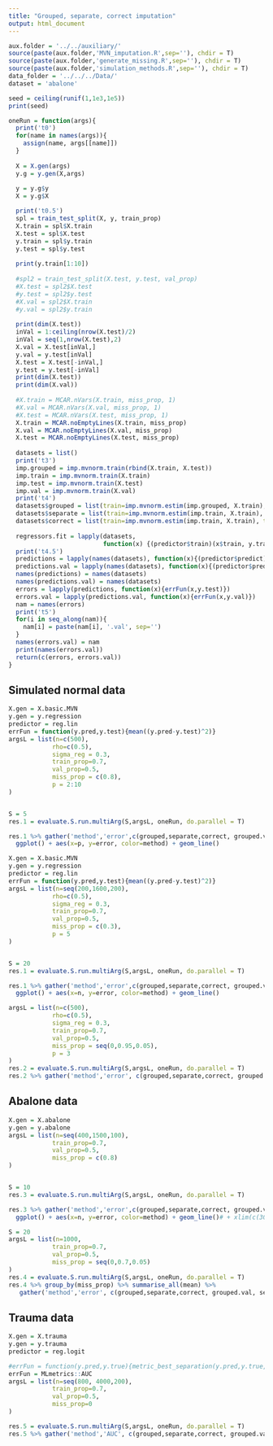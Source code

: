```yaml
---
title: "Grouped, separate, correct imputation"
output: html_document
---
```


```r
aux.folder = '../../auxiliary/'
source(paste(aux.folder,'MVN_imputation.R',sep=''), chdir = T)
source(paste(aux.folder,'generate_missing.R',sep=''), chdir = T)
source(paste(aux.folder,'simulation_methods.R',sep=''), chdir = T)
data_folder = '../../../Data/'
dataset = 'abalone'

seed = ceiling(runif(1,1e3,1e5))
print(seed)
```

```r
oneRun = function(args){
  print('t0')
  for(name in names(args)){
    assign(name, args[[name]])
  }
  
  X = X.gen(args)
  y.g = y.gen(X,args)
  
  y = y.g$y
  X = y.g$X

  print('t0.5')
  spl = train_test_split(X, y, train_prop)
  X.train = spl$X.train
  X.test = spl$X.test
  y.train = spl$y.train
  y.test = spl$y.test
  
  print(y.train[1:10])
  
  #spl2 = train_test_split(X.test, y.test, val_prop)
  #X.test = spl2$X.test
  #y.test = spl2$y.test
  #X.val = spl2$X.train
  #y.val = spl2$y.train
  
  print(dim(X.test))
  inVal = 1:ceiling(nrow(X.test)/2)
  inVal = seq(1,nrow(X.test),2)
  X.val = X.test[inVal,]
  y.val = y.test[inVal]
  X.test = X.test[-inVal,]
  y.test = y.test[-inVal]
  print(dim(X.test))
  print(dim(X.val))
  
  #X.train = MCAR.nVars(X.train, miss_prop, 1)
  #X.val = MCAR.nVars(X.val, miss_prop, 1)
  #X.test = MCAR.nVars(X.test, miss_prop, 1)
  X.train = MCAR.noEmptyLines(X.train, miss_prop)
  X.val = MCAR.noEmptyLines(X.val, miss_prop)
  X.test = MCAR.noEmptyLines(X.test, miss_prop)
  
  datasets = list()
  print('t3')
  imp.grouped = imp.mvnorm.train(rbind(X.train, X.test))
  imp.train = imp.mvnorm.train(X.train)
  imp.test = imp.mvnorm.train(X.test)
  imp.val = imp.mvnorm.train(X.val)
  print('t4')
  datasets$grouped = list(train=imp.mvnorm.estim(imp.grouped, X.train), test=imp.mvnorm.estim(imp.grouped, X.test), val=imp.mvnorm.estim(imp.grouped, X.val))
  datasets$separate = list(train=imp.mvnorm.estim(imp.train, X.train), test=imp.mvnorm.estim(imp.test, X.test), val=imp.mvnorm.estim(imp.val, X.val))
  datasets$correct = list(train=imp.mvnorm.estim(imp.train, X.train), test=imp.mvnorm.estim(imp.train, X.test), val=imp.mvnorm.estim(imp.train, X.val))
  
  regressors.fit = lapply(datasets,
                          function(x) {(predictor$train)(x$train, y.train)})
  print('t4.5')
  predictions = lapply(names(datasets), function(x){(predictor$predict)(regressors.fit[[x]], datasets[[x]]$test)})
  predictions.val = lapply(names(datasets), function(x){(predictor$predict)(regressors.fit[[x]], datasets[[x]]$val)})
  names(predictions) = names(datasets)
  names(predictions.val) = names(datasets)
  errors = lapply(predictions, function(x){errFun(x,y.test)})
  errors.val = lapply(predictions.val, function(x){errFun(x,y.val)})
  nam = names(errors)
  print('t5')
  for(i in seq_along(nam)){
    nam[i] = paste(nam[i], '.val', sep='')
  }
  names(errors.val) = nam
  print(names(errors.val))
  return(c(errors, errors.val))
}
```

## Simulated  normal data
```r
X.gen = X.basic.MVN
y.gen = y.regression
predictor = reg.lin
errFun = function(y.pred,y.test){mean((y.pred-y.test)^2)}
argsL = list(n=c(500),
            rho=c(0.5),
            sigma_reg = 0.3,
            train_prop=0.7,
            val_prop=0.5,
            miss_prop = c(0.8),
            p = 2:10
)


S = 5
res.1 = evaluate.S.run.multiArg(S,argsL, oneRun, do.parallel = T) 

res.1 %>% gather('method','error',c(grouped,separate,correct, grouped.val, separate.val, correct.val)) %>%
  ggplot() + aes(x=p, y=error, color=method) + geom_line()
```

```r
X.gen = X.basic.MVN
y.gen = y.regression
predictor = reg.lin
errFun = function(y.pred,y.test){mean((y.pred-y.test)^2)}
argsL = list(n=seq(200,1600,200),
            rho=c(0.5),
            sigma_reg = 0.3,
            train_prop=0.7,
            val_prop=0.5,
            miss_prop = c(0.3),
            p = 5
)


S = 20
res.1 = evaluate.S.run.multiArg(S,argsL, oneRun, do.parallel = T) 

res.1 %>% gather('method','error',c(grouped,separate,correct, grouped.val, separate.val, correct.val)) %>%
  ggplot() + aes(x=n, y=error, color=method) + geom_line()
```
```r
argsL = list(n=c(500),
            rho=c(0.5),
            sigma_reg = 0.3,
            train_prop=0.7,
            val_prop=0.5,
            miss_prop = seq(0,0.95,0.05),
            p = 3
)
res.2 = evaluate.S.run.multiArg(S,argsL, oneRun, do.parallel = T)
res.2 %>% gather('method','error', c(grouped,separate,correct, grouped.val, separate.val, correct.val)) %>% ggplot() + aes(x=miss_prop,y=error, color=method) + geom_line() #+ xlim(c(NA,0.75))
```

## Abalone data

```r
X.gen = X.abalone
y.gen = y.abalone 
argsL = list(n=seq(400,1500,100),
            train_prop=0.7,
            val_prop=0.5,
            miss_prop = c(0.8)
)


S = 10
res.3 = evaluate.S.run.multiArg(S,argsL, oneRun, do.parallel = T) 

res.3 %>% gather('method','error',c(grouped,separate,correct, grouped.val, separate.val, correct.val)) %>%
  ggplot() + aes(x=n, y=error, color=method) + geom_line()# + xlim(c(300,NA))
```
```r
S = 20
argsL = list(n=1000,
            train_prop=0.7,
            val_prop=0.5,
            miss_prop = seq(0,0.7,0.05)
)
res.4 = evaluate.S.run.multiArg(S,argsL, oneRun, do.parallel = T) 
res.4 %>% group_by(miss_prop) %>% summarise_all(mean) %>%
   gather('method','error', c(grouped,separate,correct, grouped.val, separate.val, correct.val)) %>% ggplot() + aes(x=miss_prop,y=error, color=method) + geom_line()
```

## Trauma data

```r
X.gen = X.trauma
y.gen = y.trauma
predictor = reg.logit

#errFun = function(y.pred,y.true){metric_best_separation(y.pred,y.true, positive_weighting=10)$val}
errFun = MLmetrics::AUC
argsL = list(n=seq(800, 4000,200),
            train_prop=0.7,
            val_prop=0.5,
            miss_prop=0
)

res.5 = evaluate.S.run.multiArg(S,argsL, oneRun, do.parallel = T)
res.5 %>% gather('method','AUC', c(grouped,separate,correct, grouped.val, separate.val, correct.val)) %>% ggplot() + aes(x=n,y=AUC, color=method) + geom_line()
```

